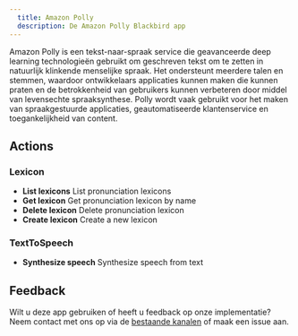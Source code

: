 ```yaml
---
  title: Amazon Polly
  description: De Amazon Polly Blackbird app
---
```


<LinkCard title="Bekijk op Github" target="_blank" href="https://github.com/bb-io/AmazonPolly" icon="github" />

Amazon Polly is een tekst-naar-spraak service die geavanceerde deep learning technologieën gebruikt om geschreven tekst om te zetten in natuurlijk klinkende menselijke spraak. Het ondersteunt meerdere talen en stemmen, waardoor ontwikkelaars applicaties kunnen maken die kunnen praten en de betrokkenheid van gebruikers kunnen verbeteren door middel van levensechte spraaksynthese. Polly wordt vaak gebruikt voor het maken van spraakgestuurde applicaties, geautomatiseerde klantenservice en toegankelijkheid van content.

## Actions

### Lexicon
- **List lexicons** List pronunciation lexicons
- **Get lexicon** Get pronunciation lexicon by name
- **Delete lexicon** Delete pronunciation lexicon
- **Create lexicon** Create a new lexicon

### TextToSpeech
- **Synthesize speech** Synthesize speech from text

## Feedback

Wilt u deze app gebruiken of heeft u feedback op onze implementatie? Neem contact met ons op via de [bestaande kanalen](https://www.blackbird.io/) of maak een issue aan.
